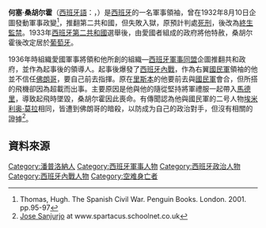 {{Infobox officeholder
| 姓名          = 何塞·桑胡尔霍        
| 圖像          = [[File:Sanjurjo.jpg|150px]]    
| 性別                      = 男
| 出生日期                  = {{Birth date|df=y|1872|3|28}}
| 出生地點                  = {{ESP}}[[馬德里|馬德里]]
| 逝世日期                  = {{Death date and age|df=y|1936|7|20|1872|3|28}}
| 逝世地點                  = {{POR}}[[卡斯凱什|卡斯凱什]]
| 死因                      = 飛機失事
| 政黨                      =
| 簽名                      =
}}

'''何塞·桑胡尔霍'''（[[西班牙語|西班牙語]]：'''{{lang|es|José Sanjurjo y Sacanell}}'''，{{bd|1872年|3月28日|1936年|7月20日|catIdx=José Sanjurjo}}）是[[西班牙|西班牙]]的一名軍事領袖，曾在1932年8月10日企圖發動軍事政變<ref>Thomas, Hugh. The Spanish Civil War. Penguin Books. London. 2001. pp.95-97</ref>，推翻第二共和國，但失敗入獄，原預計判處[[死刑|死刑]]，後改為[[終生監禁|終生監禁]]。1933年[[西班牙第二共和國|西班牙第二共和國]]選舉後，由愛國者組成的政府將他特赦，桑胡尔霍後改定居於[[葡萄牙|葡萄牙]]。

1936年時組織愛國軍事將領和他所創的組織—[[西班牙軍事同盟|西班牙軍事同盟]]企圖推翻共和政府，並作為起事後的領導人。起事後爆發了[[西班牙內戰|西班牙內戰]]，作為右翼[[國民軍|國民軍]]領袖的他並不信任[[佛朗哥|佛朗哥]]，要自己前去指揮。原在[[里斯本|里斯本]]的他要前去與[[國民軍|國民軍]]會合，但所搭的飛機卻因為超載而出事。主要原因是他與他的隨從堅持將軍禮服一起帶入[[馬德里|馬德里]]，導致起飛時墜毀，桑胡尔霍因此喪命。有傳聞認為他與國民軍的二号人物[[埃米利奥·莫拉|埃米利奥·莫拉]]相同，皆遭到佛朗哥的暗殺，以防成为自己的政治對手，但沒有相關的證據<ref>[http://www.spartacus.schoolnet.co.uk/SPsanjurjo.htm Jose Sanjurjo<!-- bot-generated title -->] {{Wayback|url=http://www.spartacus.schoolnet.co.uk/SPsanjurjo.htm |date=20070102050955 }} at www.spartacus.schoolnet.co.uk</ref>。

==資料來源==
<references/>

{{Authority control}}

{{DEFAULTSORT:Sanjurjo, Jose}}
[[Category:潘普洛納人|Category:潘普洛納人]]
[[Category:西班牙軍事人物|Category:西班牙軍事人物]]
[[Category:西班牙政治人物|Category:西班牙政治人物]]
[[Category:西班牙內戰人物|Category:西班牙內戰人物]]
[[Category:空难身亡者|Category:空难身亡者]]